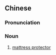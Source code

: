 {{also|床垫保护罩|牀墊保護罩}}
==Chinese==
{{zh-forms|s=床垫保护罩|t2=牀墊保護罩|type=221}}

===Pronunciation===
{{zh-pron
|m=chuángdiàn bǎohùzhào
|c=cong4 zin3 bou2 wu6 zaau3
|cat=n
}}

===Noun===
{{zh-noun}}

# [[mattress protector]]